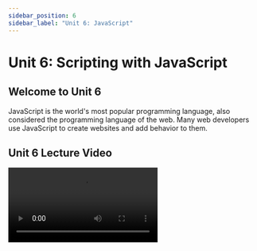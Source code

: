 ```yaml
---
sidebar_position: 6
sidebar_label: "Unit 6: JavaScript"
---
```



# Unit 6: Scripting with JavaScript

## Welcome to Unit 6

JavaScript is the world's most popular programming language, also considered the programming language of the web.
Many web developers use JavaScript to create websites and add behavior to them.

## Unit 6 Lecture Video
<!-- TODO
<Video src="https://www.youtube.com/embed/x_J0zAbFx5Y" /> -->

<Video src="https://www.youtube.com/embed/DHjqpvDnNGE" />
    

## JavaScript

JavaScript is a high-level language and is very similar to many languages you might have used before (Python, Java).
Here's a quick overview of the basics.

### Printing

```javascript
console.log("Hello, World!"); 
// In Web Development, this will actually show up in the developer console. 
// Open the console in Chrome with cmd+alt+j (mac) or ctrl+shift+j (windows)
```

### Variables

Variables are dynamically-typed, meaning, they don't have a type (like in Python).
Undefined variables have the value `undefined`.
We use the keywords `var`, `let` and `const` to define variables.

| Keyword | Behavior | When to Use |
| --- | --- | --- |
| var | Defines a variable limited in scope to the function. | Don't use var. To learn more, read ["Why don't we use var anymore?"](https://medium.com/@codingsam/awesome-javascript-no-more-var-working-title-999428999994). |
| let | Defines a variable limited in scope to the block. | Use when you need to change the value of the variable later on. |
| const | Defines a variable limited in scope to the block, but its value is constant. | You should always use const unless you need to change the value of the variable later on. |


```javascript
let x = 'hello';
x = 1234;			// the `x` variable can be changed.
const pi = 3.14; 	// the `pi` variable cannot be changed.
```


### Strings
Strings are a collection of characters.
They can be enclosed in either single quotes `' '` or double quotes `" "`.

There are a lot of powerful [built-in string functions](https://developer.mozilla.org/en-US/docs/Web/JavaScript/Reference/Global_Objects/String/charAt) for you to use.
Here are a few popular examples:
```javascript
const clubName = 'icssc';
console.log(className); 				// icssc
console.log(className.length); 			// 5
console.log(className.toUpperCase());	// ICSSC
console.log(className.indexOf('ss')); 	// 2
console.log(className.includes('cs'));	// true
console.log(className.startsWith('i'));	// true
console.log(className.endsWith('sc'));	// true
```

You can also perform string interpolation using backticks `` ` ` ``.
String interpolation is when you inject an expression into a string.
In JavaScript, this is called "template literals".
You can put any expression into the string using a dollar sign and curly brace: `${expression}`.

```javascript
let likes = 5;
console.log('This post has ' + likes + ' likes');	// "This post has 5 likes"
console.log(`This post has ${likes} likes`);		// "This post has 5 likes" <- same but cleaner

// You can also compute expressions inside the string
console.log(`I wish I had ${likes * 10} likes!`)	// "I wish I had 50 likes!"
```

### Arrays

Arrays are almost exactly the same as they are in Python.

```javascript
const array = ['a', 'b', 'c', 1, 2, 3];
console.log( array[2] ); // "c"
console.log( array.length );// 6
//add item to end of the array
array.push('4');

//combine elements into a string
const str = array.join('-');
console.log(str); //=> "a-b-c-1-2-3-4"

//get index of an element (first occurrence)
const oIndex = array.indexOf('x'); //=> 3
```

JavaScript arrays also have methods that help us create and modify arrays.
These are the map, filter and reduce functions.
These will iterate over an array and perform a transformation or computation.
Then they will return a new array based on the result of the function.

#### Map
The `map()` function creates a new array from an existing one. 
It applies a function to each one of the elements of the first array.
```javascript
const numbers = [1, 2, 3, 4];
const doubled = numbers.map(function(item) {
	return item * 2;
});
console.log(doubled); // [2, 4, 6, 8]
```

#### Filter
The `filter()` function applies a conditional to each element in the array.
If the conditional is true, the element is pushed in the output array.
```javascript
const numbers = [1, 2, 3, 4];
const evens = numbers.filter(function(item) {
	return item % 2 === 0;
});
console.log(evens); // [2, 4]
```

#### Reduce
The `reduce()` function rerduces the values of an array to just one value.
It does so by accumulating a value as it iterates through the array.
```javascript
const numbers = [1, 2, 3, 4];
//result is the accumulator - the returned value of the previous iteration
//item is the current item in the array.
const sum = numbers.reduce(function (result, item) {
  return result + item;
}, 0);
console.log(sum); // 10
```

### Loops and Conditionals

JavaScript uses curly brackets `{}`, to denote code blocks for ifs, and loops. 

```javascript
if (i > 5) {
	console.log('i is bigger than 5');
} else if (i >= 3) {
	console.log('i is between 3 and 5');
} else {
	console.log('i is less than 3');
}
for (let x = 0; x < 5; x++) {
	console.log(x);
}
while (true) {
	console.log("repeat");
}
```

We can also use for-each loops in javascript, but only for arrays. 
This is similar to the map, filter and reduce function mentioned in the previous section. 
This uses a callback function, more on this [later](#callback-functions).
```javascript
const array = ["one", "two", "three"]
array.forEach(function (item, index) { // notice how a function is passed into forEach function call.
  console.log(item, index);
});
```

In fact, JavaScript also has something cool called a for-of loop. 
This lets us loop through iterables like strings and arrays.
```javascript
const str = "fellowship"
for (const element of str) {
  console.log(element);
}
```

### Objects

Similar to Python Dictionaries, these are an unordered set of key-value pairs. 
Unlike python, you don't need quotes around the keys. 

```javascript
const ages = {alice:40, bob:35, charles:13}
const things = {num:12, dog:'woof', list:[1,2,3]}

//both of these work!
console.log(ages["alice"]); // 40
console.log(ages.bob); // 35
```

### Functions
Define the `sayHello` function that takes in two parameters, `firstName`, and `lastName`.  
In JavaScript, parameters are optional. 

```javascript
function sayHello(firstName, lastName) {
	return "Hello, " + firstName + " " + lastName;
}

console.log(sayHello("Raman", "Gupta")); // Hello, Raman Gupta
console.log(sayHello()); // Hello, undefined undefined
```

#### Arrow Functions
Arrow functions are a newer feature of JavaScript, and let us write functions with much shorter syntax. 
```javascript
const otherSayHello = (firstName, lastName) => {
	return "Hello, " + firstName + " " + lastName;
};
```
Arrow functions return a value by default, so if it only requires one statement to write the function, we can cut it even shorter. 

```javascript
const otherSayHello = (firstName, lastName) => "Hello, " + firstName + " " + lastName;
```


### Callback Functions

Functions are objects, and can be passed as arguments to other function calls. 

```javascript
//Iterate through an array
let array = ['a','b','c'];
let printItem = function(item) {
 console.log(item);
}
array.forEach(printItem);
```
We can use anonymous functions to reduce how much code we write even more. 
This way we don't have to give each function a name.
```javascript
array.forEach(function(item) {
 console.log(item);
});
```

If JavaScript is new to you, or you are curious, it might be helpful to check out the official documentation. 
It has tutorials, examples, and a reference to JavaScript syntax/features. 
There's so much more that we haven't covered on how JavaScript works. 

[JavaScript Documentation](https://developer.mozilla.org/en-US/docs/Web/JavaScript)

## Setting up JavaScript and Node.js
We will be using `nvm` to install Node.
Nvm makes it easier to jump between versions of node, which you will need for some projects. 

### Node.js

Open up your terminal and run this command. 

```bash
curl -o- https://raw.githubusercontent.com/nvm-sh/nvm/v0.39.1/install.sh | bash
```

Close and re-open your terminal, and nvm will be installed. 

We will be using version 16.13.2 of node so run these commands. 

```bash
nvm install node
nvm install v16.13.2
```

You can check node is installed with this command. 

```bash
node --version
```

Before we start using Node.js, what is it? 
Node.js is a JavaScript runtime environment that lets us execute JavaScript code outside of a web browser. 
It will also let us use server-side scripting, which makes web development a lot easier.
We will dive a little deeper into this in the upcoming units.
There's a lot more to talk about, and we can't fit it all into this one unit. 
If you want to learn more, you can find many resources online. 

### Running JavaScript

Once node is installed, we can run our own JavaScript code on our computer. 
Create a new file with the `.js` file extension. 
Add this to the file: 

```javascript
//hello.js
console.log("Hello, World!")
```

Go back to your terminal, and we can run these files with a simple command. `node <name_of_file>`
```bash
node hello.js
> Hello, World!
```

## Assignment

This week's assignment is to complete a series of programming problems in javascript code. 
To submit the assignment, create a GitHub repository of your assignment, and submit the URL in the form below.

#### Problem 1
Given an array of numbers, return only numbers divisible by 3
```
[1, 2, 3, 4, 5, 6, 7, 8, 9] -> [3, 6, 9]
```

#### Problem 2
Given a list of names, use  .map to create a list of strings that says "Hi {Name}".
```
["Chase", "Raman"] -> ["Hi Chase", "Hi Raman"]
```

#### Problem 3
Given a list of strings, use .reduce to find the FIRST string in alphabetical order. 
You can use string comparison in JavaScript to compare strings.
```
["JavaScript", "Raman", "Chase", "ICSSC"] -> "Chase"
```

#### Problem 4
Given a list of strings, use a FOR-LOOP to find the LAST string in alphabetical order. 
You can use string comparison in JavaScript to compare strings.
```
["JavaScript", "Raman", "Chase", "ICSSC"] -> "Raman"
```

#### Problem 5
Given a percentage, return the letter grade for that percentage. (Don't worry about +/-).
```
92 -> "A", 75 -> B
```


#### Problem 6
Given a string, return a modified version with the first half in UPPERCASE, and the second half in lowercase. 
If the string has odd length, the middle character can be uppercase or lowercase.
```
"abcdef" -> "ABCdef"
"abcdefg" -> "ABCdefg"
"UNiTeD STATes OF AMerICA" -> "UNITED STATEs of america"
```


#### Optional Stretch Goal: Problem 7
Given an integer y, return a string of a pyramid, with y levels. 
```
y = 5
    *
   ***
  *****
 *******
*********
```

Download the [assignment template](../static/unit6.js).

**Required Tasks**
- Create a GitHub Repository with your programming assignment in it.
- Complete Problems 1-6 in the assignment file.

**Optional Stretch Goals**

- Complete problem 7 

### Due Date

Monday, May 9th at 11:59pm

### Submission

Complete the [Google Form](https://forms.gle/ufBweAsXoBxsDwhm8)

<iframe src="https://forms.gle/ufBweAsXoBxsDwhm8" width="100%" height="1500" frameborder="0" marginheight="0" marginwidth="0">Loading…</iframe>


## External Resources

JavaScript

- [https://developer.mozilla.org/en-US/docs/Web/JavaScript](https://developer.mozilla.org/en-US/docs/Web/JavaScript)
- [https://www.w3schools.com/js/default.asp](https://www.w3schools.com/js/default.asp)

